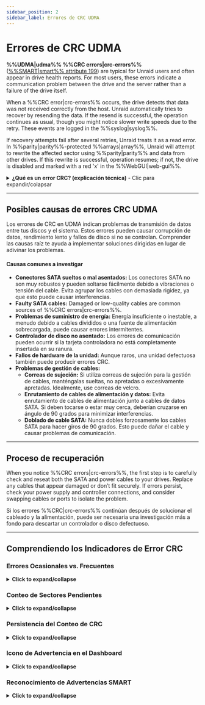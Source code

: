 ```yaml
---
sidebar_position: 2
sidebar_label: Errores de CRC UDMA
---
```


# Errores de CRC UDMA

**%%UDMA|udma%% %%CRC errors|crc-errors%%** ([%%SMART|smart%% attribute 199](../../system-administration/monitor-performance/smart-reports-and-disk-health.mdx)) are typical for Unraid users and often appear in drive health reports. For most users, these errors indicate a communication problem between the drive and the server rather than a failure of the drive itself.

When a %%CRC error|crc-errors%% occurs, the drive detects that data was not received correctly from the host. Unraid automatically tries to recover by resending the data. If the resend is successful, the operation continues as usual, though you might notice slower write speeds due to the retry. These events are logged in the %%syslog|syslog%%.

If recovery attempts fail after several retries, Unraid treats it as a read error. In %%parity|parity%%-protected %%arrays|array%%, Unraid will attempt to rewrite the affected sector using %%parity|parity%% and data from other drives. If this rewrite is successful, operation resumes; if not, the drive is disabled and marked with a red 'x' in the %%WebGUI|web-gui%%.

<details>
  <summary><strong>¿Qué es un error CRC? (explicación técnica)</strong> - Clic para expandir/colapsar</summary>

  A **%%cyclic redundancy check (CRC)|crc%%** is a mathematical checksum that detects accidental changes to raw data during transmission. In the context of %%UDMA|udma%% (ultra direct memory access), %%CRC errors|crc-errors%% mean the data sent between your drive and controller failed this integrity check. This usually indicates a physical communication issue - such as a loose or faulty cable - rather than a problem with the drive's platters or flash memory.
</details>

---

## Posibles causas de errores CRC UDMA

Los errores de CRC en UDMA indican problemas de transmisión de datos entre tus discos y el sistema. Estos errores pueden causar corrupción de datos, rendimiento lento y fallos de disco si no se controlan. Comprender las causas raíz te ayuda a implementar soluciones dirigidas en lugar de adivinar los problemas.

<h4>Causas comunes a investigar</h4>

- **Conectores SATA sueltos o mal asentados:** Los conectores SATA no son muy robustos y pueden soltarse fácilmente debido a vibraciones o tensión del cable. Evita agrupar los cables con demasiada rigidez, ya que esto puede causar interferencias.
- **Faulty SATA cables:** Damaged or low-quality cables are common sources of %%CRC errors|crc-errors%%.
- **Problemas de suministro de energía:** Energía insuficiente o inestable, a menudo debido a cables divididos o una fuente de alimentación sobrecargada, puede causar errores intermitentes.
- **Controlador de disco no asentado:** Los errores de comunicación pueden ocurrir si la tarjeta controladora no está completamente insertada en su ranura.
- **Fallos de hardware de la unidad:** Aunque raros, una unidad defectuosa también puede producir errores CRC.
- **Problemas de gestión de cables:**
  - **Correas de sujeción:** Si utiliza correas de sujeción para la gestión de cables, manténgalas sueltas, no apretadas o excesivamente apretadas. Idealmente, use correas de velcro.
  - **Enrutamiento de cables de alimentación y datos:** Evita enrutamiento de cables de alimentación junto a cables de datos SATA. Si deben tocarse o estar muy cerca, deberían cruzarse en ángulo de 90 grados para minimizar interferencias.
  - **Doblado de cable SATA:** Nunca dobles forzosamente los cables SATA para hacer giros de 90 grados. Esto puede dañar el cable y causar problemas de comunicación.

---

## Proceso de recuperación

When you notice %%CRC errors|crc-errors%%, the first step is to carefully check and reseat both the SATA and power cables to your drives. Replace any cables that appear damaged or don’t fit securely. If errors persist, check your power supply and controller connections, and consider swapping cables or ports to isolate the problem.

Si los errores %%CRC|crc-errors%% continúan después de solucionar el cableado y la alimentación, puede ser necesaria una investigación más a fondo para descartar un controlador o disco defectuoso.

---

## Comprendiendo los Indicadores de Error CRC

### Errores Ocasionales vs. Frecuentes

<details>
  <summary><strong>Click to expand/collapse</strong></summary>

  Understanding the frequency and pattern of %%CRC errors|crc-errors%% helps you determine the urgency of your response. Not all errors require immediate action, but patterns can reveal underlying problems that need attention.

  <h4>Occasional errors (low concern)</h4>
  A few %%CRC errors|crc-errors%% over weeks or months are typically not a concern. These isolated incidents may be caused by temporary power fluctuations, cable movement during maintenance, or other transient issues that resolve themselves.

  <h4>Frequent errors (high concern)</h4>
  %%CRC errors|crc-errors%% occurring daily or weekly, or rapidly increasing error counts, indicate a persistent problem that needs immediate investigation. This pattern often points to hardware issues like loose connections, failing cables, or power supply problems that will only worsen over time.

  <h4>Cuándo tomar medidas</h4>
  Investigue de inmediato si los errores son frecuentes o están aumentando. Revise su configuración de cables y energía en busca de problemas intermitentes y supervise las tasas de error para identificar condiciones que empeoran. Considere el mantenimiento preventivo si los errores persisten, ya que estos problemas rara vez se resuelven por sí mismos y pueden conducir a fallas más graves.
</details>

### Conteo de Sectores Pendientes

<details>
  <summary><strong>Click to expand/collapse</strong></summary>

  The **Current Pending Sector Count** ([%%SMART|smart%% attribute 197](../../system-administration/monitor-performance/smart-reports-and-disk-health.mdx)) is a critical indicator that often appears alongside %%CRC errors|crc-errors%%. This combination signals a serious problem that requires immediate attention and careful monitoring.

  Pending sectors indicate unreliable disk areas that may not be readable when accessed. These are sectors that have experienced read errors and are now marked as potentially problematic by the drive's firmware. When pending sectors appear alongside %%CRC errors|crc-errors%%, it suggests that communication problems are causing physical damage to the drive's ability to store and retrieve data reliably.

  <h4>Why this combination is dangerous</h4>
  %%CRC errors|crc-errors%% indicate communication issues between the drive and controller, while pending sectors show that some areas of the disk are becoming unreliable. Together, they create a high-risk situation where your data protection may be compromised. If another drive fails while this one has pending sectors, your ability to recover data could be severely limited, potentially jeopardizing [data recovery](../../troubleshooting/common-issues/data-recovery.mdx) efforts.

  Cuando vea esta combinación, debería:

  - **Inmediatamente** haga una copia de seguridad de cualquier dato crítico que no esté ya protegido.
  - Revise la salud de la unidad usando pruebas %%SMART|smart%% extendidas, y considere el reemplazo de la unidad si los sectores pendientes continúan aumentando.
  - Monitoree la situación de cerca para detectar señales de advertencia adicionales, y esté preparado para reconstruir su array si la unidad se vuelve poco confiable.
</details>

### Persistencia del Conteo de CRC

<details>
  <summary><strong>Click to expand/collapse</strong></summary>

  El conteo de errores %%CRC|crc-errors%% en los datos [%%SMART|smart](../../system-administration/monitor-performance/smart-reports-and-disk-health.mdx) de su disco nunca se restablece, solo aumenta.

  Esta naturaleza acumulativa significa:

  - El conteo representa los errores totales de vida útil de esa unidad
  - Monitoree la tasa de aumento para identificar condiciones que empeoran
  - Una vez que ocurre un error, se registra permanentemente
  - Use el conteo para programar mantenimiento preventivo antes de que los problemas escalen

  No entre en pánico si observa algunos errores CRC, pero asegúrese de rastrear la tasa de aumento. Un aumento repentino en los errores a menudo indica un nuevo problema que necesita atención inmediata.
</details>

### Icono de Advertencia en el Dashboard

<details>
  <summary><strong>Click to expand/collapse</strong></summary>

  When Unraid detects a %%CRC error|crc-errors%%, the **Dashboard** displays a warning icon next to the affected drive. This is a %%SMART|smart%% warning that should prompt you to review and address the issue.

  <h4>Por qué esto importa</h4>

  - Sistema de alerta temprana para posibles problemas de hardware
  - Ayuda a prevenir la pérdida de datos al detectar problemas temprano
  - Indica cuándo se necesita mantenimiento preventivo
  - Parte del sistema de monitoreo proactivo de Unraid

  Haga clic en el icono de advertencia para ver la información detallada %%SMART|smart%% y reconocer la advertencia.
</details>

### Reconocimiento de Advertencias SMART

<details>
  <summary><strong>Click to expand/collapse</strong></summary>

  Para reconocer y borrar advertencias SMART:

  1. Haga clic en el **icono de advertencia naranja** junto a la unidad afectada
  2. Seleccione **Reconocer** desde el menú de opciones
  3. Confirme la acción si se lo solicita
  4. El icono cambiará a **verde** para indicar reconocimiento

  <h4>Qué hace el reconocimiento</h4>

  - Elimina la advertencia de su vista inmediata
  - Rastrea que ha visto el problema
  - Solamente volverá a alertar si el conteo de errores aumenta aún más
  - Mantiene el monitoreo del problema subyacente

  :::important
  Acknowledging a warning doesn't fix the underlying issue - it just tells Unraid you're aware of it. You should still investigate and resolve the root cause of the %%CRC errors|crc-errors%%.
  :::
</details>

